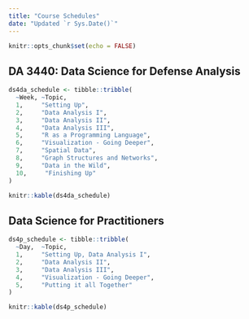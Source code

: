 ```yaml
---
title: "Course Schedules"
date: "Updated `r Sys.Date()`"
---
```


```r
knitr::opts_chunk$set(echo = FALSE)
```


## DA 3440: Data Science for Defense Analysis

```r
ds4da_schedule <- tibble::tribble(
  ~Week, ~Topic,
  1,     "Setting Up",
  2,     "Data Analysis I",
  3,     "Data Analysis II",
  4,     "Data Analysis III",
  5,     "R as a Programming Language",
  6,     "Visualization - Going Deeper",
  7,     "Spatial Data",
  8,     "Graph Structures and Networks",
  9,     "Data in the Wild",
  10,     "Finishing Up"
)

knitr::kable(ds4da_schedule)
```

## Data Science for Practitioners

```r
ds4p_schedule <- tibble::tribble(
  ~Day,  ~Topic,
  1,     "Setting Up, Data Analysis I",
  2,     "Data Analysis II",
  3,     "Data Analysis III",
  4,     "Visualization - Going Deeper",
  5,     "Putting it all Together"
)

knitr::kable(ds4p_schedule)
```

